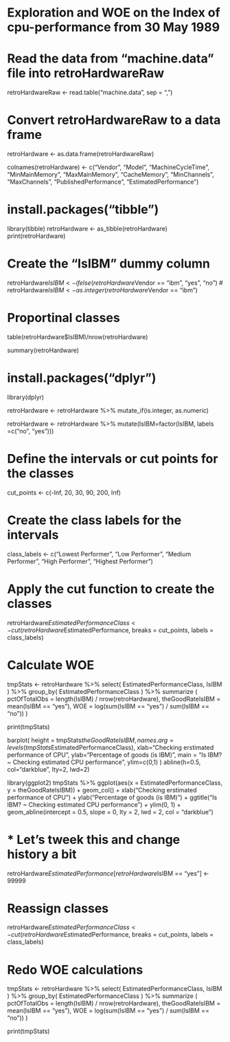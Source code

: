 # Exploration and WOE on the Index of cpu-performance from 30 May 1989 

# Read the data from "machine.data" file into retroHardwareRaw
retroHardwareRaw <- read.table("machine.data", sep = ",")

# Convert retroHardwareRaw to a data frame
retroHardware <- as.data.frame(retroHardwareRaw)

colnames(retroHardware) <- c("Vendor", "Model", "MachineCycleTime", "MinMainMemory", "MaxMainMemory", 
                             "CacheMemory", "MinChannels", "MaxChannels", "PublishedPerformance", 
                             "EstimatedPerformance")
                             
# install.packages("tibble") 
library(tibble)
retroHardware <- as_tibble(retroHardware)
print(retroHardware)

# Create the "IsIBM" dummy column
retroHardware$IsIBM <- ifelse(retroHardware$Vendor == "ibm", "yes", "no")
# retroHardware$IsIBM <- as.integer(retroHardware$Vendor == "ibm")

# Proportinal classes
table(retroHardware$IsIBM)/nrow(retroHardware)

summary(retroHardware)

# install.packages("dplyr")
library(dplyr)

retroHardware <- retroHardware %>% mutate_if(is.integer, as.numeric)

retroHardware <- retroHardware %>% mutate(IsIBM=factor(IsIBM, labels =c("no", "yes")))

# Define the intervals or cut points for the classes
cut_points <- c(-Inf, 20, 30, 90, 200, Inf)

# Create the class labels for the intervals
class_labels <- c("Lowest Performer", "Low Performer", "Medium Performer", "High Performer", "Highest Performer")

# Apply the cut function to create the classes
retroHardware$EstimatedPerformanceClass <- cut(retroHardware$EstimatedPerformance, breaks = cut_points, labels = class_labels)


# Calculate WOE

tmpStats <-
  retroHardware %>%
  select(
    EstimatedPerformanceClass, IsIBM
  ) %>% 
  group_by(
    EstimatedPerformanceClass
  ) %>% 
  summarize (
    pctOfTotalObs = length(IsIBM) / nrow(retroHardware),
    theGoodRateIsIBM = mean(IsIBM == "yes"),
    WOE = log(sum(IsIBM == "yes") / sum(IsIBM == "no"))
  )
  
  print(tmpStats)
  
  barplot(
    height = tmpStats$theGoodRateIsIBM,
    names.arg=levels(tmpStats$EstimatedPerformanceClass),
    xlab="Checking erstimated performance of CPU",
    ylab="Percentage of goods (is IBM)",
    main = "Is IBM? ~ Checking estimated CPU performance",
    ylim=c(0,1)
  )
abline(h=0.5, col="darkblue", lty=2, lwd=2)

library(ggplot2)
tmpStats %>%
  ggplot(aes(x = EstimatedPerformanceClass, y = theGoodRateIsIBM)) + 
  geom_col() + 
  xlab("Checking erstimated performance of CPU") + 
  ylab("Percentage of goods (is IBM)") + 
  ggtitle("Is IBM? ~ Checking estimated CPU performance") +
  ylim(0, 1) + 
  geom_abline(intercept =  0.5, slope = 0, lty = 2, lwd = 2, col = "darkblue")
  
  
<!--
In summary, the output provides insights into the distribution of observations, the percentage of positive outcomes within each performance class, and the strength of association between the performance class and the positive outcome (IBM). The negative WOE values suggest that all performance classes have a negative impact on the likelihood of being an IBM vendor.


NOTE: The likelihood is that low because in all of the approx. 200 entires, only a tiny fraction is actually an IBM model => the "good" rate. My learning here is that WOE is not that good of a measure if the "good" ratings are extremely rare in the dataset. Also, WOE is used to classify actual good and bad labels (e.g. someone defaults a credit or not) in practice I guess... Labeling IBM as "good" is more of a workaround due to the dataset itself (there is no actual "good" or "bad" here).


*After the tweek below, the WOE is now positive as every IBM model is now a Highest Performer!
-->

# * Let's tweek this and change history a bit
retroHardware$EstimatedPerformance[retroHardware$IsIBM == "yes"] <- 99999

# Reassign classes
retroHardware$EstimatedPerformanceClass <- cut(retroHardware$EstimatedPerformance, breaks = cut_points, labels = class_labels)

# Redo WOE calculations
tmpStats <-
  retroHardware %>%
  select(
    EstimatedPerformanceClass, IsIBM
  ) %>% 
  group_by(
    EstimatedPerformanceClass
  ) %>% 
  summarize (
    pctOfTotalObs = length(IsIBM) / nrow(retroHardware),
    theGoodRateIsIBM = mean(IsIBM == "yes"),
    WOE = log(sum(IsIBM == "yes") / sum(IsIBM == "no"))
  )
  
  print(tmpStats)

